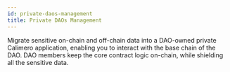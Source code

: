 ```yaml
---
id: private-daos-management
title: Private DAOs Management
---
```


Migrate sensitive on-chain and off-chain data into a DAO-owned private Calimero application, enabling you to interact with the base chain of the DAO. DAO members keep the core contract logic on-chain, while shielding all the sensitive data.
